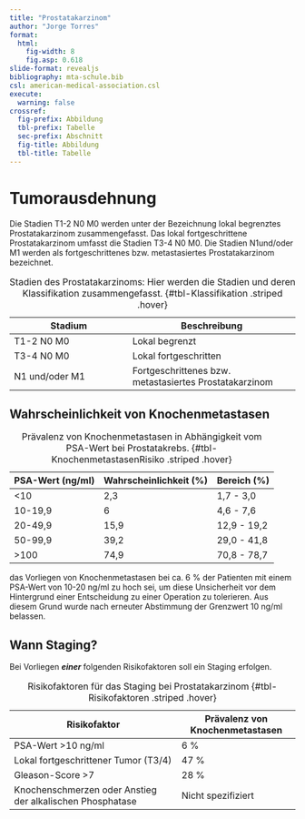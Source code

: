 ```yaml
---
title: "Prostatakarzinom"
author: "Jorge Torres"
format: 
  html: 
    fig-width: 8
    fig.asp: 0.618
slide-format: revealjs
bibliography: mta-schule.bib
csl: american-medical-association.csl
execute:
  warning: false
crossref: 
  fig-prefix: Abbildung
  tbl-prefix: Tabelle
  sec-prefix: Abschnitt
  fig-title: Abbildung
  tbl-title: Tabelle
---
```


# Tumorausdehnung 

Die Stadien T1-2 N0 M0 werden unter der Bezeichnung lokal begrenztes Prostatakarzinom zusammengefasst. Das lokal fortgeschrittene Prostatakarzinom umfasst die Stadien T3-4 N0 M0. Die Stadien N1und/oder M1 werden als fortgeschrittenes bzw. metastasiertes Prostatakarzinom bezeichnet.


| Stadium                     | Beschreibung                            |
|-----------------------------|-----------------------------------------|
| T1-2 N0 M0                  | Lokal begrenzt                          |
| T3-4 N0 M0                  | Lokal fortgeschritten                   |
| N1 und/oder M1              | Fortgeschrittenes bzw. metastasiertes Prostatakarzinom |

: Stadien des Prostatakarzinoms: Hier werden die Stadien und deren Klassifikation zusammengefasst. {#tbl-Klassifikation .striped .hover}


## Wahrscheinlichkeit von Knochenmetastasen 

| PSA-Wert (ng/ml)       | Wahrscheinlichkeit (%) | Bereich (%)   |
|------------------------|------------------------|---------------|
| <10                    | 2,3                    | 1,7 - 3,0     |
| 10-19,9                | 6                      | 4,6 - 7,6     |
| 20-49,9                | 15,9                   | 12,9 - 19,2   |
| 50-99,9                | 39,2                   | 29,0 - 41,8   |
| >100                   | 74,9                   | 70,8 - 78,7   |

: Prävalenz von Knochenmetastasen in Abhängigkeit vom PSA-Wert bei Prostatakrebs. {#tbl-KnochenmetastasenRisiko .striped .hover}


das Vorliegen von Knochenmetastasen bei ca. 6 % der Patienten mit einem PSA-Wert von 10-20 ng/ml zu hoch sei, um diese Unsicherheit vor dem Hintergrund einer Entscheidung zu einer Operation zu tolerieren. Aus diesem Grund wurde nach erneuter Abstimmung der Grenzwert 10 ng/ml belassen.


## Wann Staging? 

Bei Vorliegen ***einer*** folgenden Risikofaktoren soll ein Staging erfolgen. 

| Risikofaktor                                  | Prävalenz von Knochenmetastasen | 
|-----------------------------------------------|---------------------------------|
| PSA-Wert >10 ng/ml                            | 6 %                             | 
| Lokal fortgeschrittener Tumor (T3/4)          | 47 %                            | 
| Gleason-Score >7                              | 28 %                            | 
| Knochenschmerzen oder Anstieg der alkalischen Phosphatase | Nicht spezifiziert  | 

: Risikofaktoren für das Staging bei Prostatakarzinom {#tbl-Risikofaktoren .striped .hover}
